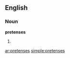 ==English==
===Noun===
'''pretenses'''
# {{plural of|[[pretense]]}}

[[ar:pretenses]]
[[simple:pretenses]]